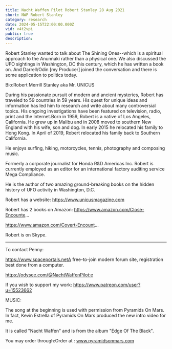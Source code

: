 ```yaml
---
title: Nacht Waffen Pilot Robert Stanley 28 Aug 2021
short: NWP Robert Stanley
category: research
date: 2024-05-15T22:00:00.000Z
vid: v4t2vpi
public: true
description:
---
```

Robert Stanley wanted to talk about The Shining Ones--which is a spiritual approach to the Anunnaki rather than a physical one. We also discussed the UFO sightings in Washington, DC this century, which he has written a book on. And Darrell/Odin [my Producer] joined the conversation and there is some application to politics today.

Bio:Robert Merrill Stanley aka Mr. UNICUS

During his passionate pursuit of modern and ancient mysteries, Robert has traveled to 59 countries in 59 years. His quest for unique ideas and information has led him to research and write about many controversial topics. His ongoing investigations have been featured on television, radio, print and the Internet.Born in 1959, Robert is a native of Los Angeles, California. He grew up in Malibu and in 2008 moved to southern New England with his wife, son and dog. In early 2015 he relocated his family to Hong Kong. In April of 2019, Robert relocated his family back to Southern California.

He enjoys surfing, hiking, motorcycles, tennis, photography and composing music.

Formerly a corporate journalist for Honda R&D Americas Inc. Robert is currently employed as an editor for an international factory auditing service Mega Compliance.

He is the author of two amazing ground-breaking books on the hidden history of UFO activity in Washington, D.C.

Robert has a website: https://www.unicusmagazine.com

Robert has 2 books on Amazon: https://www.amazon.com/Close-Encounte...

https://www.amazon.com/Covert-Encount...

Robert is on Skype.
***
To contact Penny:

https://www.spaceportals.net​​​​A free-to-join modern forum site, registration best done from a computer.

https://odysee.com/@NachtWaffenPilot:e

If you wish to support my work: https://www.patreon.com/user?u=15523662

MUSIC:

The song at the beginning is used with permission from Pyramids On Mars. In fact, Kevin Estrella of Pyramids On Mars produced the new intro video for me.

It is called "Nacht Waffen" and is from the album "Edge Of The Black".

You may order through:Order at : www.pyramidsonmars.com
